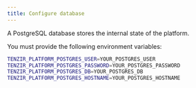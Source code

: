 ```yaml
---
title: Configure database
---
```


A PostgreSQL database stores the internal state of the platform.

You must provide the following environment variables:

```sh
TENZIR_PLATFORM_POSTGRES_USER=YOUR_POSTGRES_USER
TENZIR_PLATFORM_POSTGRES_PASSWORD=YOUR_POSTGRES_PASSWORD
TENZIR_PLATFORM_POSTGRES_DB=YOUR_POSTGRES_DB
TENZIR_PLATFORM_POSTGRES_HOSTNAME=YOUR_POSTGRES_HOSTNAME
```
